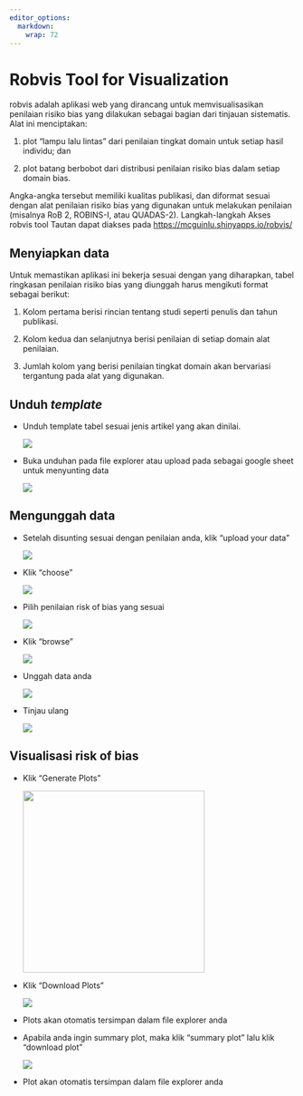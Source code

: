 ```yaml
---
editor_options: 
  markdown: 
    wrap: 72
---
```


# Robvis Tool for Visualization

robvis adalah aplikasi web yang dirancang untuk memvisualisasikan
penilaian risiko bias yang dilakukan sebagai bagian dari tinjauan
sistematis. Alat ini menciptakan:

1.  plot “lampu lalu lintas” dari penilaian tingkat domain untuk setiap
    hasil individu; dan

2.  plot batang berbobot dari distribusi penilaian risiko bias dalam
    setiap domain bias.

Angka-angka tersebut memiliki kualitas publikasi, dan diformat sesuai
dengan alat penilaian risiko bias yang digunakan untuk melakukan
penilaian (misalnya RoB 2, ROBINS-I, atau QUADAS-2). Langkah-langkah
Akses robvis tool Tautan dapat diakses pada
<https://mcguinlu.shinyapps.io/robvis/>

## Menyiapkan data

Untuk memastikan aplikasi ini bekerja sesuai dengan yang diharapkan,
tabel ringkasan penilaian risiko bias yang diunggah harus mengikuti
format sebagai berikut:

1.  Kolom pertama berisi rincian tentang studi seperti penulis dan tahun
    publikasi.

2.  Kolom kedua dan selanjutnya berisi penilaian di setiap domain alat
    penilaian.

3.  Jumlah kolom yang berisi penilaian tingkat domain akan bervariasi
    tergantung pada alat yang digunakan.

## Unduh *template*

-   Unduh template tabel sesuai jenis artikel yang akan dinilai.

    ![](images/Screenshot%202025-06-11%20170630.png)

-   Buka unduhan pada file explorer atau upload pada sebagai google
    sheet untuk menyunting data

    ![](images/Screenshot%202025-06-11%20170702.png)

## Mengunggah data

-   Setelah disunting sesuai dengan penilaian anda, klik “upload your
    data”

    ![](images/Screenshot%202025-06-11%20170729.png)

-   Klik “choose”

    ![](images/Screenshot%202025-06-11%20170810.png)

-   Pilih penilaian risk of bias yang sesuai

    ![](images/Screenshot 2025-06-11 170905.png)

-   Klik “browse”

    ![](images/Screenshot 2025-06-11 170935.png)

-   Unggah data anda

    ![](images/Screenshot 2025-06-11 171029.png)

-   Tinjau ulang

    ![](images/Screenshot 2025-06-11 171047.png)

## Visualisasi risk of bias

-   Klik “Generate Plots”

    ![](images/Screenshot 2025-06-11 171120.png){width="321"}

-   Klik “Download Plots”

    ![](images/Screenshot 2025-06-11 171149.png)

-   Plots akan otomatis tersimpan dalam file explorer anda

-   Apabila anda ingin summary plot, maka klik “summary plot” lalu klik
    “download plot”

    ![](images/Screenshot 2025-06-11 171209.png)

-   Plot akan otomatis tersimpan dalam file explorer anda
